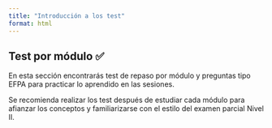 ```yaml
---
title: "Introducción a los test"
format: html
---
```


## Test por módulo ✅

En esta sección encontrarás test de repaso por módulo y preguntas tipo EFPA para practicar lo aprendido en las sesiones.

Se recomienda realizar los test después de estudiar cada módulo para afianzar los conceptos y familiarizarse con el estilo del examen parcial Nivel II.
